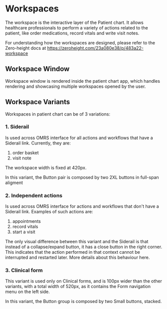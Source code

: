 # Workspaces

The workspace is the interactive layer of the Patient chart. It allows healthcare professionals to perform a variety of actions related to the patient, like order medications, record vitals and write visit notes.

For understanding how the workspaces are designed, please refer to the Zero-height docs at https://zeroheight.com/23a080e38/p/483a22-workspace

## Workspace Window

Workspace window is rendered inside the patient chart app, which handles rendering and showcasing multiple workspaces opened by the user.

## Workspace Variants

Workspaces in patient chart can be of 3 variations:

### 1. Siderail

Is used across OMRS interface for all actions and workflows that have a Siderail link. Currently, they are:

1. order basket
2. visit note

The workspace width is fixed at 420px.

In this variant, the Button pair is composed by two 2XL buttons in full-span aligment

### 2. Independent actions

Is used across OMRS interface for actions and workflows that don't have a Siderail link. Examples of such actions are:

1. appointments
2. record vitals
3. start a visit

The only visual difference between this variant and the Siderail is that instead of a collapse/expand button, it has a close button in the right corner. This indicates that the action performed in that context cannot be interrupted and restarted later. More details about this behaviour here.

### 3. Clinical form

This variant is used only on Clinical forms, and is 100px wider than the other variants, with a total width of 520px, as it contains the Form navigation menu on the left side.

In this variant, the Button group is composed by two Small buttons, stacked.
